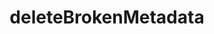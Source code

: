 ---
title: "deleteBrokenMetadata"
openapi: post /ops/delete-broken-metadata
sidebarTitle: /ops/delete-broken-metadata
---